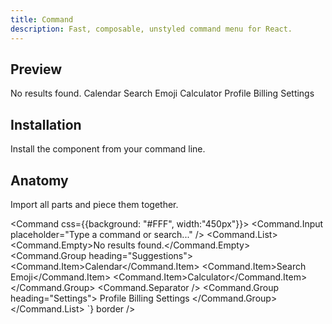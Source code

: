 ```yaml
---
title: Command
description: Fast, composable, unstyled command menu for React.
---
```

## Preview

<Preview>
  <Flex
    css={{
      flexDirection: "column",
      alignItems: "center",
      gap: "$3",
    }}
  >
    <Command css={{background: "#FFF", width:"450px"}}>
      <Command.Input placeholder="Type a command or search..." />
      <Command.List>
        <Command.Empty>No results found.</Command.Empty>
        <Command.Group heading="Suggestions">
          <Command.Item>Calendar</Command.Item>
          <Command.Item>Search Emoji</Command.Item>
          <Command.Item>Calculator</Command.Item>
        </Command.Group>
        <Command.Separator />
        <Command.Group heading="Settings">
          <Command.Item>Profile</Command.Item>
          <Command.Item>Billing</Command.Item>
          <Command.Item>Settings</Command.Item>
        </Command.Group>
      </Command.List>
    </Command>
  </Flex>
</Preview>

## Installation

Install the component from your command line.

<LiveProvider>
    <LiveEditor code={`npm install @raystack/apsara`} border/>
</LiveProvider>


## Anatomy
Import all parts and piece them together.

<LiveProvider>
    <LiveEditor code={`

<Command css={{background: "#FFF", width:"450px"}}>
  <Command.Input placeholder="Type a command or search..." />
  <Command.List>
    <Command.Empty>No results found.</Command.Empty>
    <Command.Group heading="Suggestions">
      <Command.Item>Calendar</Command.Item>
      <Command.Item>Search Emoji</Command.Item>
      <Command.Item>Calculator</Command.Item>
    </Command.Group>
    <Command.Separator />
    <Command.Group heading="Settings">
      <CommandItem>Profile</CommandItem>
      <CommandItem>Billing</CommandItem>
      <CommandItem>Settings</CommandItem>
    </Command.Group>
  </Command.List>
</Command>
`} border />
</LiveProvider>
